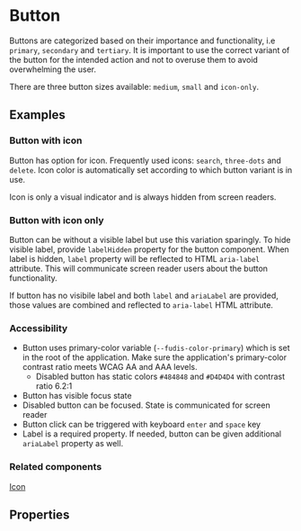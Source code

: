 
<Meta title="Components/Button" />

# Button

Buttons are categorized based on their importance and functionality, i.e `primary`, `secondary` and `tertiary`. It is important to use the correct variant of the button for the intended action and not to overuse them to avoid overwhelming the user.

There are three button sizes available: `medium`, `small` and `icon-only`.

## Examples

<Canvas of={ButtonStories.AllVariants}></Canvas>

### Button with icon

Button has option for icon. Frequently used icons: <code>search</code>, <code>three-dots</code> and <code>delete</code>. Icon color is automatically set according to which button variant is in use.

Icon is only a visual indicator and is always hidden from screen readers.

<Canvas of={ButtonStories.IconButton}></Canvas>

### Button with icon only

Button can be without a visible label but use this variation sparingly. To hide visible label, provide `labelHidden` property for the button component. When label is hidden, `label` property will be reflected to HTML `aria-label` attribute. This will communicate screen reader users about the button functionality.

If button has no visibile label and both `label` and `ariaLabel` are provided, those values are combined and reflected to `aria-label` HTML attribute.

<Canvas of={ButtonStories.OnlyIconButton}></Canvas>

### Accessibility

- Button uses primary-color variable (`--fudis-color-primary`) which is set in the root of the application. Make sure the application's primary-color contrast ratio meets WCAG AA and AAA levels.
  - Disabled button has static colors `#484848` and `#D4D4D4` with contrast ratio 6.2:1
- Button has visible focus state
- Disabled button can be focused. State is communicated for screen reader
- Button click can be triggered with keyboard <code>enter</code> and <code>space</code> key
- Label is a required property. If needed, button can be given additional `ariaLabel` property as well.

### Related components

[Icon](/docs/components-icon--icon)

## Properties

<ArgTypes of={ButtonComponent} />
